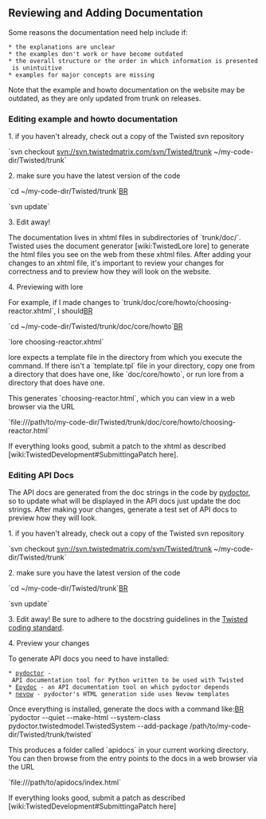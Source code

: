 == Reviewing and Adding Documentation ==

Some reasons the documentation need help include if:
 * the explanations are unclear
 * the examples don't work or have become outdated
 * the overall structure or the order in which information is presented is unintuitive 
 * examples for major concepts are missing

Note that the example and howto documentation on the website may be outdated, as they are only updated from trunk on releases.

=== Editing example and howto documentation ===

1. if you haven't already, check out a copy of the Twisted svn repository

`svn checkout svn://svn.twistedmatrix.com/svn/Twisted/trunk ~/my-code-dir/Twisted/trunk`

2. make sure you have the latest version of the code

`cd ~/my-code-dir/Twisted/trunk`[[BR]]

`svn update`

3. Edit away!

The documentation lives in xhtml files in subdirectories of `trunk/doc/`. Twisted uses the document generator [wiki:TwistedLore lore] to generate the html files you see on the web from these xhtml files. After adding your changes to an xhtml file, it's important to review your changes for correctness and to preview how they will look on the website.

4. Previewing with lore

For example, if I made changes to `trunk/doc/core/howto/choosing-reactor.xhtml`, I should[[BR]]

`cd ~/my-code-dir/Twisted/trunk/doc/core/howto`[[BR]]

`lore choosing-reactor.xhtml`

lore expects a template file in the directory from which you execute the command. If there isn't a `template.tpl` file in your directory, copy one from a directory that does have one, like `doc/core/howto`, or run lore from a directory that does have one.

This generates `choosing-reactor.html`, which you can view in a web browser via the URL

`file:///path/to/my-code-dir/Twisted/trunk/doc/core/howto/choosing-reactor.html`

If everything looks good, submit a patch to the xhtml as described [wiki:TwistedDevelopment#SubmittingaPatch here].

=== Editing API Docs ===

The API docs are generated from the doc strings in the code by [http://codespeak.net/~mwh/pydoctor/ pydoctor], so to update what will be displayed in the API docs just update the doc strings. After making your changes, generate a test set of API docs to preview how they will look.

1. if you haven't already, check out a copy of the Twisted svn repository

`svn checkout svn://svn.twistedmatrix.com/svn/Twisted/trunk ~/my-code-dir/Twisted/trunk`

2. make sure you have the latest version of the code

`cd ~/my-code-dir/Twisted/trunk`[[BR]]

`svn update`

3. Edit away! Be sure to adhere to the docstring guidelines in the [http://twistedmatrix.com/trac/browser/trunk/doc/core/development/policy/coding-standard.xhtml?format=raw Twisted coding standard].

4. Preview your changes

To generate API docs you need to have installed: 
 * [http://codespeak.net/~mwh/pydoctor/ pydoctor] - API documentation tool for Python written to be used with Twisted
 * [http://epydoc.sourceforge.net/ Epydoc] - an API documentation tool on which pydoctor depends
 * [http://www.divmod.org/trac/wiki/DivmodNevow nevow] - pydoctor's HTML generation side uses Nevow templates

Once everything is installed, generate the docs with a command like:[[BR]]
`pydoctor --quiet --make-html --system-class pydoctor.twistedmodel.TwistedSystem --add-package /path/to/my-code-dir/Twisted/trunk/twisted`

This produces a folder called `apidocs` in your current working directory. You can then browse from the entry points to the docs in a web browser via the URL

`file:///path/to/apidocs/index.html`

If everything looks good, submit a patch as described [wiki:TwistedDevelopment#SubmittingaPatch here]
